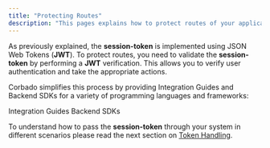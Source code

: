 ```yaml
---
title: "Protecting Routes"
description: "This pages explains how to protect routes of your application by using the session-token."
---
```


As previously explained, the **session-token** is implemented using JSON Web Tokens (**JWT**). To protect routes, you need to validate the **session-token** by performing a **JWT** verification. This allows you to verify user authentication and take the appropriate actions.

Corbado simplifies this process by providing Integration Guides and Backend SDKs for a variety of programming languages and frameworks:

<CardGroup>
  <Card href="https://app.corbado.com/getting-started">
    Integration Guides
  </Card>
  <Card href="/corbado-complete/overview/welcome#backend-integration">
    Backend SDKs
  </Card>
</CardGroup>

To understand how to pass the **session-token** through your system in different scenarios please read the next section on [Token Handling](./session-token-handling).